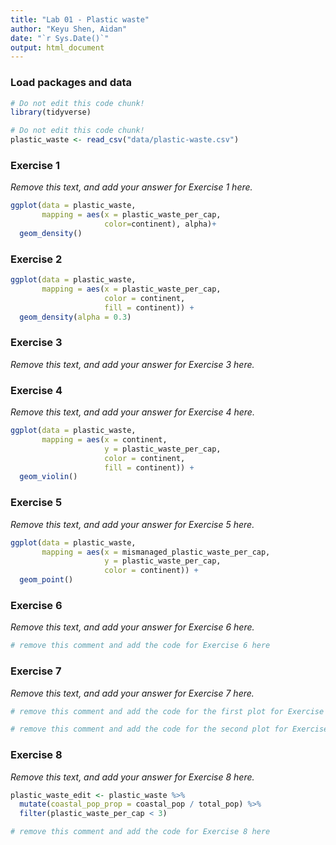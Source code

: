 ```yaml
---
title: "Lab 01 - Plastic waste"
author: "Keyu Shen, Aidan"
date: "`r Sys.Date()`"
output: html_document
---
```


### Load packages and data

```r
# Do not edit this code chunk!
library(tidyverse) 
```

```r
# Do not edit this code chunk!
plastic_waste <- read_csv("data/plastic-waste.csv")
```

### Exercise 1

*Remove this text, and add your answer for Exercise 1 here.*

```r

ggplot(data = plastic_waste,
       mapping = aes(x = plastic_waste_per_cap,
                     color=continent), alpha)+
  geom_density()
```

### Exercise 2

```r
ggplot(data = plastic_waste, 
       mapping = aes(x = plastic_waste_per_cap, 
                     color = continent, 
                     fill = continent)) +
  geom_density(alpha = 0.3)
```

### Exercise 3

*Remove this text, and add your answer for Exercise 3 here.*

### Exercise 4

*Remove this text, and add your answer for Exercise 4 here.*

```r
ggplot(data = plastic_waste, 
       mapping = aes(x = continent, 
                     y = plastic_waste_per_cap,
                     color = continent,
                     fill = continent)) +
  geom_violin()
```

### Exercise 5

*Remove this text, and add your answer for Exercise 5 here.*

```r
ggplot(data = plastic_waste, 
       mapping = aes(x = mismanaged_plastic_waste_per_cap, 
                     y = plastic_waste_per_cap,
                     color = continent)) +
  geom_point()
```

### Exercise 6

*Remove this text, and add your answer for Exercise 6 here.*

```r
# remove this comment and add the code for Exercise 6 here
```

### Exercise 7

*Remove this text, and add your answer for Exercise 7 here.*

```r
# remove this comment and add the code for the first plot for Exercise 7 here
```

```r
# remove this comment and add the code for the second plot for Exercise 7 here
```

### Exercise 8

*Remove this text, and add your answer for Exercise 8 here.*

```r
plastic_waste_edit <- plastic_waste %>% 
  mutate(coastal_pop_prop = coastal_pop / total_pop) %>%
  filter(plastic_waste_per_cap < 3)

# remove this comment and add the code for Exercise 8 here
```


